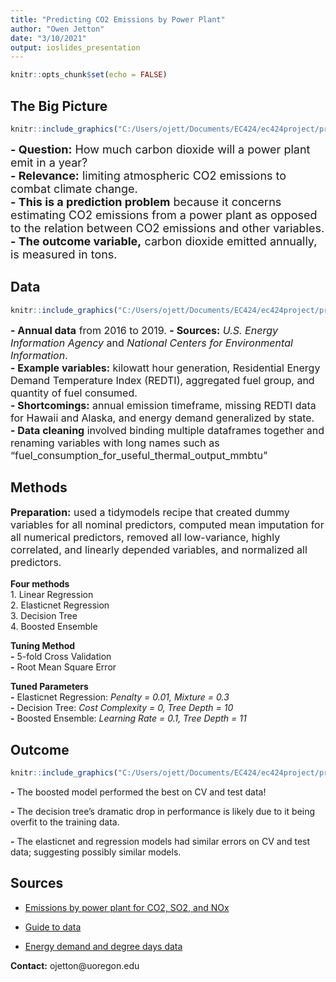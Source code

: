 ```yaml
---
title: "Predicting CO2 Emissions by Power Plant"
author: "Owen Jetton"
date: "3/10/2021"
output: ioslides_presentation
---
```




```r
knitr::opts_chunk$set(echo = FALSE)
```




## The Big Picture 

```r
knitr::include_graphics("C:/Users/ojett/Documents/EC424/ec424project/project_markdown_files/figure-gfm/Initial_Graphs-1.png")
```

 <font size="4"> 
 **- Question:** How much carbon dioxide will a power plant emit in a year?  
 **- Relevance:** limiting atmospheric CO2 emissions to combat climate change.  
 **- This is a prediction problem** because it concerns estimating CO2 emissions from a power plant as opposed to the relation between CO2 emissions and other variables.  
 **- The outcome variable,** carbon dioxide emitted annually, is measured in tons.

</font>

## Data

```r
knitr::include_graphics("C:/Users/ojett/Documents/EC424/ec424project/project_markdown_files/figure-gfm/Initial_Graphs-2.png")
```
 <font size="3"> 
 **- Annual data** from 2016 to 2019.
 **- Sources:** *U.S. Energy Information Agency* and  *National Centers for Environmental Information*.  
 **- Example variables:** kilowatt hour generation, Residential Energy Demand Temperature Index (REDTI), aggregated fuel group, and quantity of fuel consumed.  
 **- Shortcomings:** annual emission timeframe, missing REDTI data for Hawaii and Alaska, and energy demand generalized by state.  
 **- Data cleaning** involved binding multiple dataframes together and renaming variables with long names such as "fuel_consumption_for_useful_thermal_output_mmbtu"

</font>


## Methods 

<font size="3">  

**Preparation:** used a tidymodels recipe that created dummy variables for all nominal predictors, computed mean imputation for all numerical predictors, removed all low-variance, highly correlated, and linearly depended variables, and normalized all predictors.

</font>

<div class="columns-2">

**Four methods**  
 1. Linear Regression          
 2. Elasticnet Regression   
 3. Decision Tree   
 4. Boosted Ensemble  
 
 
**Tuning Method**  
 **-** 5-fold Cross Validation  
 **-** Root Mean Square Error  


 </div>  
  
**Tuned Parameters**  
 **-** Elasticnet Regression: *Penalty = 0.01, Mixture = 0.3*  
 **-** Decision Tree: *Cost Complexity = 0, Tree Depth = 10*  
 **-** Boosted Ensemble: *Learning Rate = 0.1, Tree Depth = 11*
 

 
## Outcome

```r
knitr::include_graphics("C:/Users/ojett/Documents/EC424/ec424project/project_markdown_files/figure-gfm/Prediction-2.png")
```

 **-** The boosted model performed the best on CV and test data! 
 
 **-** The decision tree's dramatic drop in performance is likely due to it being overfit to the training data.  
 
 **-** The elasticnet and regression models had similar errors on CV and test data; suggesting possibly similar models.  


## Sources  

 * [Emissions by power plant for CO2, SO2, and NOx](https://www.eia.gov/electricity/data/emissions/)   
       
 * [Guide to data](https://www.eia.gov/electricity/data/guide/pdf/guide.pdf)  
      
 * [Energy demand and degree days data](https://www.ncdc.noaa.gov/societal-impacts/redti/time-series/USA/dec/year-to-date)   

**Contact:** ojetton@uoregon.edu
